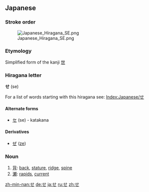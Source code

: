 {{see|ㄝ}}

== Japanese ==
===Stroke order===
[[Image:Japanese Hiragana SE.png]]


===Etymology===
Simplified form of the kanji [[世]]


===Hiragana letter===
'''せ''' (se)

For a list of words starting with this hiragana see: [[Index:Japanese/せ]]
==== Alternate forms====
*[[セ]] (se) - katakana
==== Derivatives ====
* [[ぜ]] ([[ze]])

===Noun===
{{ja-noun|h|rom=se}}

# [[背]]: [[back]], [[stature]], [[ridge]], [[spine]]
# [[瀬]]: [[rapids]], [[current]]

[[zh-min-nan:せ]]
[[de:せ]]
[[ja:せ]]
[[ru:せ]]
[[zh:せ]]
